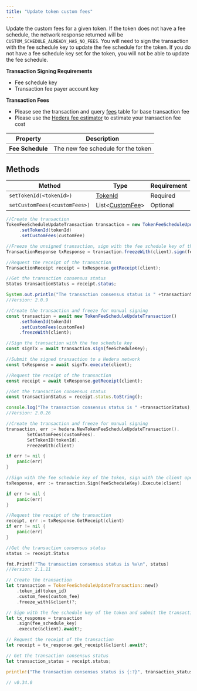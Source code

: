 ```yaml
---
title: "Update token custom fees"
---
```



Update the custom fees for a given token. If the token does not have a fee schedule, the network response returned will be `CUSTOM_SCHEDULE_ALREADY_HAS_NO_FEES`. You will need to sign the transaction with the fee schedule key to update the fee schedule for the token. If you do not have a fee schedule key set for the token, you will not be able to update the fee schedule.

**Transaction Signing Requirements**

* Fee schedule key
* Transaction fee payer account key

**Transaction Fees**

* Please see the transaction and query [fees](/hedera/networks/mainnet/fees#transaction-and-query-fees) table for base transaction fee
* Please use the [Hedera fee estimator](https://hedera.com/fees) to estimate your transaction fee cost

| Property         | Description                        |
| ---------------- | ---------------------------------- |
| **Fee Schedule** | The new fee schedule for the token |

## Methods

| Method                        | Type                                                                                              | Requirement |
| ----------------------------- | ------------------------------------------------------------------------------------------------- | ----------- |
| `setTokenId(<tokenId>)`       | [TokenId](/hedera/sdks-and-apis/sdks/token-service/token-id)               | Required    |
| `setCustomFees(<customFees>)` | List\<[CustomFee](/hedera/sdks-and-apis/sdks/token-service/custom-token-fees#custom-fee)> | Optional    |

<CodeGroup>

```java Java
//Create the transaction 
TokenFeeScheduleUpdateTransaction transaction = new TokenFeeScheduleUpdateTransaction()
     .setTokenId(tokenId)
     .setCustomFees(customFee)

//Freeze the unsigned transaction, sign with the fee schedule key of the token, submit the transaction to a Hedera network
TransactionResponse txResponse = transaction.freezeWith(client).sign(feeScheduleKey).execute(client);

//Request the receipt of the transaction
TransactionReceipt receipt = txResponse.getReceipt(client);

//Get the transaction consensus status
Status transactionStatus = receipt.status;

System.out.println("The transaction consensus status is " +transactionStatus);
//Version: 2.0.9
```


```javascript JavaScript
//Create the transaction and freeze for manual signing
const transaction = await new TokenFeeScheduleUpdateTransaction()
     .setTokenId(tokenId)
     .setCustomFees(customFee)
     .freezeWith(client);

//Sign the transaction with the fee schedule key
const signTx = await transaction.sign(feeScheduleKey);

//Submit the signed transaction to a Hedera network
const txResponse = await signTx.execute(client);

//Request the receipt of the transaction
const receipt = await txResponse.getReceipt(client);

//Get the transaction consensus status
const transactionStatus = receipt.status.toString();

console.log("The transaction consensus status is " +transactionStatus);
//Version: 2.0.26
```


```go Go
//Create the transaction and freeze for manual signing 
transaction, err := hedera.NewTokenFeeScheduleUpdateTransaction().
		SetCustomFees(customFees).
		SetTokenID(tokenId).
		FreezeWith(client)

if err != nil {
    panic(err)
}

//Sign with the fee schedule key of the token, sign with the client operator private key and submit the transaction to a Hedera network
txResponse, err := transaction.Sign(feeScheduleKey).Execute(client)

if err != nil {
    panic(err)
}

//Request the receipt of the transaction
receipt, err := txResponse.GetReceipt(client)
if err != nil {
    panic(err)
}

//Get the transaction consensus status
status := receipt.Status

fmt.Printf("The transaction consensus status is %v\n", status)
//Version: 2.1.11
```


```rust Rust
// Create the transaction
let transaction = TokenFeeScheduleUpdateTransaction::new()
    .token_id(token_id)
    .custom_fees(custom_fee)
    .freeze_with(&client)?;

// Sign with the fee schedule key of the token and submit the transaction to a Hedera network
let tx_response = transaction
    .sign(fee_schedule_key)
    .execute(&client).await?;

// Request the receipt of the transaction
let receipt = tx_response.get_receipt(&client).await?;

// Get the transaction consensus status
let transaction_status = receipt.status;

println!("The transaction consensus status is {:?}", transaction_status);

// v0.34.0
```

</CodeGroup>

